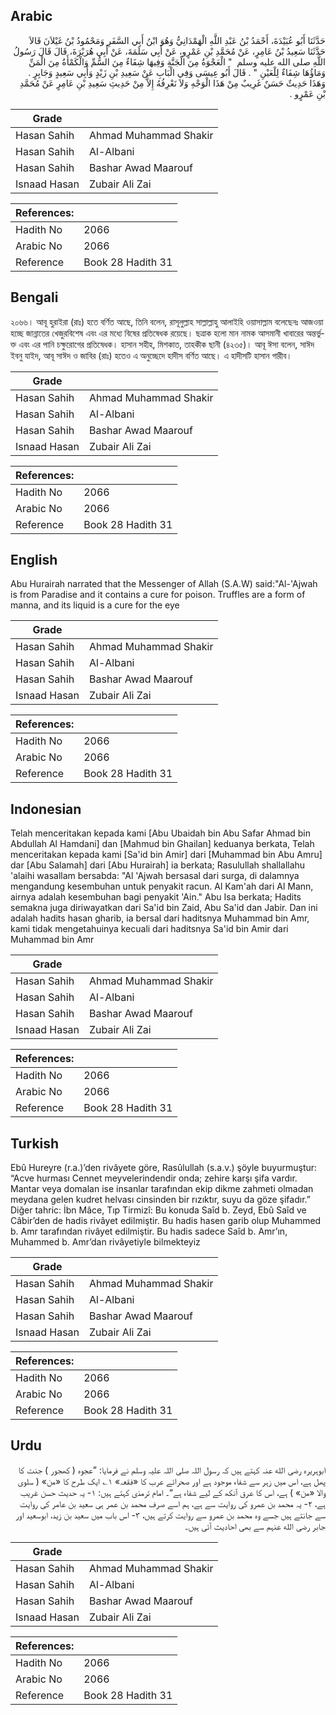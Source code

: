 ## Arabic


<div dir="rtl" lang="ar" style={{fontSize:'larger',backgroundColor:'#f8f9fa',padding:20}}>
حَدَّثَنَا أَبُو عُبَيْدَةَ، أَحْمَدُ بْنُ عَبْدِ اللَّهِ الْهَمْدَانِيُّ وَهُوَ ابْنُ أَبِي السَّفَرِ وَمَحْمُودُ بْنُ غَيْلاَنَ قَالاَ حَدَّثَنَا سَعِيدُ بْنُ عَامِرٍ، عَنْ مُحَمَّدِ بْنِ عَمْرٍو، عَنْ أَبِي سَلَمَةَ، عَنْ أَبِي هُرَيْرَةَ، قَالَ قَالَ رَسُولُ اللَّهِ صلى الله عليه وسلم ‏ "‏ الْعَجْوَةُ مِنَ الْجَنَّةِ وَفِيهَا شِفَاءٌ مِنَ السُّمِّ وَالْكَمْأَةُ مِنَ الْمَنِّ وَمَاؤُهَا شِفَاءٌ لِلْعَيْنِ ‏"‏ ‏.‏ قَالَ أَبُو عِيسَى وَفِي الْبَابِ عَنْ سَعِيدِ بْنِ زَيْدٍ وَأَبِي سَعِيدٍ وَجَابِرٍ ‏.‏ وَهَذَا حَدِيثٌ حَسَنٌ غَرِيبٌ مِنْ هَذَا الْوَجْهِ وَلاَ نَعْرِفُهُ إِلاَّ مِنْ حَدِيثِ سَعِيدِ بْنِ عَامِرٍ عَنْ مُحَمَّدِ بْنِ عَمْرٍو ‏.‏
</div>
<div style={{backgroundColor:'#f8f9fa',padding:20, marginBottom: 10}}><table> <thead> <tr> <th>Grade</th> <th></th> </tr> </thead> <tbody> <tr><td>Hasan Sahih</td><td>Ahmad Muhammad Shakir</td></tr><tr><td>Hasan Sahih</td><td>Al-Albani</td></tr><tr><td>Hasan Sahih</td><td>Bashar Awad Maarouf</td></tr><tr><td>Isnaad Hasan</td><td>Zubair Ali Zai</td></tr></tbody></table><table> <thead> <tr> <th>References:</th> <th></th> </tr> </thead> <tbody><tr><td>Hadith No</td><td>2066</td></tr><tr><td>Arabic No</td><td>2066</td></tr><tr><td>Reference</td><td>Book 28 Hadith 31</td></tr></tbody></table></div>

## Bengali


<div dir="ltr" lang="bn" style={{fontSize:'larger',backgroundColor:'#f8f9fa',padding:20}}>
২০৬৬। আবূ হুরাইরা (রাঃ) হতে বর্ণিত আছে, তিনি বলেন, রাসূলুল্লাহ সাল্লাল্লাহু আলাইহি ওয়াসাল্লাম বলেছেনঃ আজওয়া হচ্ছে জান্নাতের খেজুরবিশেষ এবং এর মধ্যে বিষের প্রতিষেধক রয়েছে। ছত্রাক হলো মান নামক আসমানী খাবারের অন্তর্ভুক্ত এবং এর পানি চক্ষুরোগের প্রতিষেধক। হাসান সহীহ, মিশকাত, তাহকীক ছানী (৪২৩৫)। আবূ ঈসা বলেন, সাঈদ ইবনু যাইদ, আবূ সাঈদ ও জাবির (রাঃ) হতেও এ অনুচ্ছেদে হাদীস বর্ণিত আছে। এ হাদীসটি হাসান গারীব।
</div>
<div style={{backgroundColor:'#f8f9fa',padding:20, marginBottom: 10}}><table> <thead> <tr> <th>Grade</th> <th></th> </tr> </thead> <tbody> <tr><td>Hasan Sahih</td><td>Ahmad Muhammad Shakir</td></tr><tr><td>Hasan Sahih</td><td>Al-Albani</td></tr><tr><td>Hasan Sahih</td><td>Bashar Awad Maarouf</td></tr><tr><td>Isnaad Hasan</td><td>Zubair Ali Zai</td></tr></tbody></table><table> <thead> <tr> <th>References:</th> <th></th> </tr> </thead> <tbody><tr><td>Hadith No</td><td>2066</td></tr><tr><td>Arabic No</td><td>2066</td></tr><tr><td>Reference</td><td>Book 28 Hadith 31</td></tr></tbody></table></div>

## English


<div dir="ltr" lang="en" style={{fontSize:'larger',backgroundColor:'#f8f9fa',padding:20}}>
Abu Hurairah narrated that the Messenger of Allah (S.A.W) said:"Al-'Ajwah is from Paradise and it contains a cure for poison. Truffles are a form of manna, and its liquid is a cure for the eye
</div>
<div style={{backgroundColor:'#f8f9fa',padding:20, marginBottom: 10}}><table> <thead> <tr> <th>Grade</th> <th></th> </tr> </thead> <tbody> <tr><td>Hasan Sahih</td><td>Ahmad Muhammad Shakir</td></tr><tr><td>Hasan Sahih</td><td>Al-Albani</td></tr><tr><td>Hasan Sahih</td><td>Bashar Awad Maarouf</td></tr><tr><td>Isnaad Hasan</td><td>Zubair Ali Zai</td></tr></tbody></table><table> <thead> <tr> <th>References:</th> <th></th> </tr> </thead> <tbody><tr><td>Hadith No</td><td>2066</td></tr><tr><td>Arabic No</td><td>2066</td></tr><tr><td>Reference</td><td>Book 28 Hadith 31</td></tr></tbody></table></div>

## Indonesian


<div dir="ltr" lang="id" style={{fontSize:'larger',backgroundColor:'#f8f9fa',padding:20}}>
Telah menceritakan kepada kami [Abu Ubaidah bin Abu Safar Ahmad bin Abdullah Al Hamdani] dan [Mahmud bin Ghailan] keduanya berkata, Telah menceritakan kepada kami [Sa'id bin Amir] dari [Muhammad bin Abu Amru] dar [Abu Salamah] dari [Abu Hurairah] ia berkata; Rasulullah shallallahu 'alaihi wasallam bersabda: "Al 'Ajwah bersasal dari surga, di dalamnya mengandung kesembuhan untuk penyakit racun. Al Kam'ah dari Al Mann, airnya adalah kesembuhan bagi penyakit 'Ain." Abu Isa berkata; Hadits semakna juga diriwayatkan dari Sa'id bin Zaid, Abu Sa'id dan Jabir. Dan ini adalah hadits hasan gharib, ia bersal dari haditsnya Muhammad bin Amr, kami tidak mengetahuinya kecuali dari haditsnya Sa'id bin Amir dari Muhammad bin Amr
</div>
<div style={{backgroundColor:'#f8f9fa',padding:20, marginBottom: 10}}><table> <thead> <tr> <th>Grade</th> <th></th> </tr> </thead> <tbody> <tr><td>Hasan Sahih</td><td>Ahmad Muhammad Shakir</td></tr><tr><td>Hasan Sahih</td><td>Al-Albani</td></tr><tr><td>Hasan Sahih</td><td>Bashar Awad Maarouf</td></tr><tr><td>Isnaad Hasan</td><td>Zubair Ali Zai</td></tr></tbody></table><table> <thead> <tr> <th>References:</th> <th></th> </tr> </thead> <tbody><tr><td>Hadith No</td><td>2066</td></tr><tr><td>Arabic No</td><td>2066</td></tr><tr><td>Reference</td><td>Book 28 Hadith 31</td></tr></tbody></table></div>

## Turkish


<div dir="ltr" lang="tr" style={{fontSize:'larger',backgroundColor:'#f8f9fa',padding:20}}>
Ebû Hureyre (r.a.)’den rivâyete göre, Rasûlullah (s.a.v.) şöyle buyurmuştur: “Acve hurması Cennet meyvelerindendir onda; zehire karşı şifa vardır. Mantar veya domalan ise insanlar tarafından ekip dikme zahmeti olmadan meydana gelen kudret helvası cinsinden bir rızıktır, suyu da göze şifadır.” Diğer tahric: İbn Mâce, Tıp Tirmizî: Bu konuda Saîd b. Zeyd, Ebû Saîd ve Câbir’den de hadis rivâyet edilmiştir. Bu hadis hasen garib olup Muhammed b. Amr tarafından rivâyet edilmiştir. Bu hadis sadece Saîd b. Amr’ın, Muhammed b. Amr’dan rivâyetiyle bilmekteyiz
</div>
<div style={{backgroundColor:'#f8f9fa',padding:20, marginBottom: 10}}><table> <thead> <tr> <th>Grade</th> <th></th> </tr> </thead> <tbody> <tr><td>Hasan Sahih</td><td>Ahmad Muhammad Shakir</td></tr><tr><td>Hasan Sahih</td><td>Al-Albani</td></tr><tr><td>Hasan Sahih</td><td>Bashar Awad Maarouf</td></tr><tr><td>Isnaad Hasan</td><td>Zubair Ali Zai</td></tr></tbody></table><table> <thead> <tr> <th>References:</th> <th></th> </tr> </thead> <tbody><tr><td>Hadith No</td><td>2066</td></tr><tr><td>Arabic No</td><td>2066</td></tr><tr><td>Reference</td><td>Book 28 Hadith 31</td></tr></tbody></table></div>

## Urdu


<div dir="rtl" lang="ur" style={{fontSize:'larger',backgroundColor:'#f8f9fa',padding:20}}>
ابوہریرہ رضی الله عنہ کہتے ہیں کہ رسول اللہ صلی اللہ علیہ وسلم نے فرمایا: ”عجوہ ( کھجور ) جنت کا پھل ہے، اس میں زہر سے شفاء موجود ہے اور صحرائے عرب کا «فقعہ» ۱؎ ایک طرح کا «من» ( سلوی والا «من» ) ہے، اس کا عرق آنکھ کے لیے شفاء ہے“۔ امام ترمذی کہتے ہیں: ۱- یہ حدیث حسن غریب ہے، ۲- یہ محمد بن عمرو کی روایت سے ہے، ہم اسے صرف محمد بن عمر ہی سعید بن عامر کی روایت سے جانتے ہیں جسے وہ محمد بن عمرو سے روایت کرتے ہیں، ۳- اس باب میں سعید بن زید، ابوسعید اور جابر رضی الله عنہم سے بھی احادیث آئی ہیں۔
</div>
<div style={{backgroundColor:'#f8f9fa',padding:20, marginBottom: 10}}><table> <thead> <tr> <th>Grade</th> <th></th> </tr> </thead> <tbody> <tr><td>Hasan Sahih</td><td>Ahmad Muhammad Shakir</td></tr><tr><td>Hasan Sahih</td><td>Al-Albani</td></tr><tr><td>Hasan Sahih</td><td>Bashar Awad Maarouf</td></tr><tr><td>Isnaad Hasan</td><td>Zubair Ali Zai</td></tr></tbody></table><table> <thead> <tr> <th>References:</th> <th></th> </tr> </thead> <tbody><tr><td>Hadith No</td><td>2066</td></tr><tr><td>Arabic No</td><td>2066</td></tr><tr><td>Reference</td><td>Book 28 Hadith 31</td></tr></tbody></table></div>